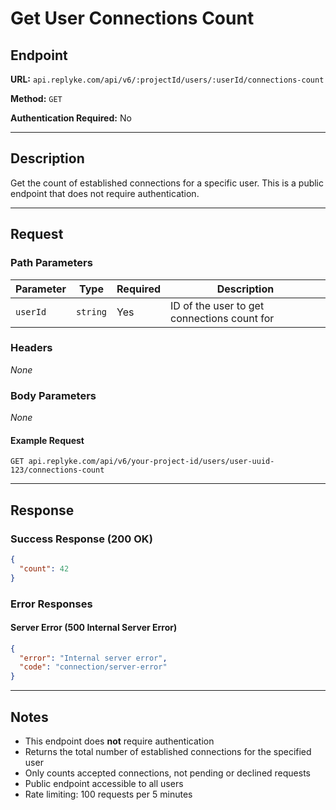 # Get User Connections Count

## Endpoint

**URL:** `api.replyke.com/api/v6/:projectId/users/:userId/connections-count`

**Method:** `GET`

**Authentication Required:** No

---

## Description

Get the count of established connections for a specific user. This is a public endpoint that does not require authentication.

---

## Request

### Path Parameters

| Parameter | Type     | Required | Description                                      |
| --------- | -------- | -------- | ------------------------------------------------ |
| `userId`  | `string` | Yes      | ID of the user to get connections count for |

### Headers

_None_

### Body Parameters

_None_

#### Example Request

```http
GET api.replyke.com/api/v6/your-project-id/users/user-uuid-123/connections-count
```

---

## Response

### Success Response (200 OK)

```json
{
  "count": 42
}
```

### Error Responses

#### Server Error (500 Internal Server Error)

```json
{
  "error": "Internal server error",
  "code": "connection/server-error"
}
```

---

## Notes

- This endpoint does **not** require authentication
- Returns the total number of established connections for the specified user
- Only counts accepted connections, not pending or declined requests
- Public endpoint accessible to all users
- Rate limiting: 100 requests per 5 minutes